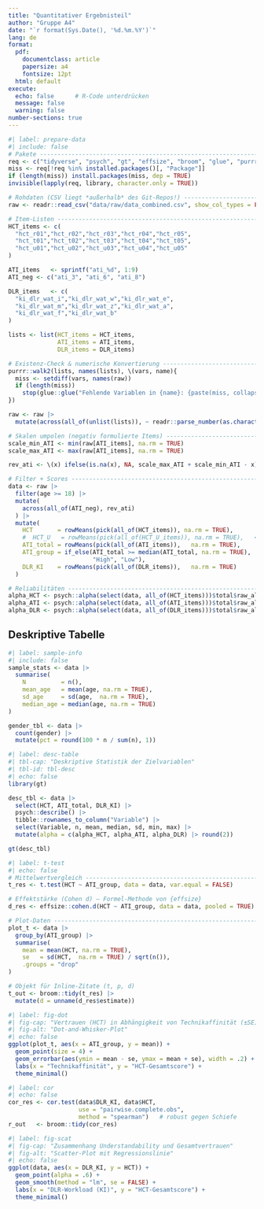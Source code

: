 ```yaml
---
title: "Quantitativer Ergebnisteil"
author: "Gruppe A4"
date: "`r format(Sys.Date(), '%d.%m.%Y')`"
lang: de
format:
  pdf:
    documentclass: article
    papersize: a4
    fontsize: 12pt
  html: default
execute:
  echo: false      # R-Code unterdrücken
  message: false
  warning: false
number-sections: true
---
```


```r
#| label: prepare-data
#| include: false
# Pakete --------------------------------------------------------------
req <- c("tidyverse", "psych", "gt", "effsize", "broom", "glue", "purrr")
miss <- req[!req %in% installed.packages()[, "Package"]]
if (length(miss)) install.packages(miss, dep = TRUE)
invisible(lapply(req, library, character.only = TRUE))

# Rohdaten (CSV liegt *außerhalb* des Git-Repos!) ---------------------
raw <- readr::read_csv("data/raw/data_combined.csv", show_col_types = FALSE)

# Item-Listen ---------------------------------------------------------
HCT_items <- c(
  "hct_r01","hct_r02","hct_r03","hct_r04","hct_r05",
  "hct_t01","hct_t02","hct_t03","hct_t04","hct_t05",
  "hct_u01","hct_u02","hct_u03","hct_u04","hct_u05"
)

ATI_items   <- sprintf("ati_%d", 1:9)
ATI_neg <- c("ati_3", "ati_6", "ati_8")

DLR_items   <- c(
  "ki_dlr_wat_i","ki_dlr_wat_w","ki_dlr_wat_e",
  "ki_dlr_wat_m","ki_dlr_wat_z","ki_dlr_wat_a",
  "ki_dlr_wat_f","ki_dlr_wat_b"
)

lists <- list(HCT_items = HCT_items,
              ATI_items = ATI_items,
              DLR_items = DLR_items)

# Existenz-Check & numerische Konvertierung ---------------------------
purrr::walk2(lists, names(lists), \(vars, name){
  miss <- setdiff(vars, names(raw))
  if (length(miss))
    stop(glue::glue("Fehlende Variablen in {name}: {paste(miss, collapse=', ')}"))
})

raw <- raw |>
  mutate(across(all_of(unlist(lists)), ~ readr::parse_number(as.character(.))))

# Skalen umpolen (negativ formulierte Items) --------------------------
scale_min_ATI <- min(raw[ATI_items], na.rm = TRUE)
scale_max_ATI <- max(raw[ATI_items], na.rm = TRUE)

rev_ati <- \(x) ifelse(is.na(x), NA, scale_max_ATI + scale_min_ATI - x)

# Filter + Scores -----------------------------------------------------
data <- raw |>
  filter(age >= 18) |>
  mutate(
    across(all_of(ATI_neg), rev_ati)
  ) |>
  mutate(
    HCT       = rowMeans(pick(all_of(HCT_items)), na.rm = TRUE),
    #  HCT_U   = rowMeans(pick(all_of(HCT_U_items)), na.rm = TRUE),   <- ZEILE STREICHEN
    ATI_total = rowMeans(pick(all_of(ATI_items)),   na.rm = TRUE),
    ATI_group = if_else(ATI_total >= median(ATI_total, na.rm = TRUE),
                        "High", "Low"),
    DLR_KI    = rowMeans(pick(all_of(DLR_items)),   na.rm = TRUE)
  )

# Reliabilitäten ------------------------------------------------------
alpha_HCT <- psych::alpha(select(data, all_of(HCT_items)))$total$raw_alpha
alpha_ATI <- psych::alpha(select(data, all_of(ATI_items)))$total$raw_alpha
alpha_DLR <- psych::alpha(select(data, all_of(DLR_items)))$total$raw_alpha
```

## **Deskriptive Tabelle**

```r
#| label: sample-info
#| include: false
sample_stats <- data |>
  summarise(
    N          = n(),
    mean_age   = mean(age, na.rm = TRUE),
    sd_age     = sd(age,  na.rm = TRUE),
    median_age = median(age, na.rm = TRUE)
)

gender_tbl <- data |>
  count(gender) |>
  mutate(pct = round(100 * n / sum(n), 1))
```

```r
#| label: desc-table
#| tbl-cap: "Deskriptive Statistik der Zielvariablen"
#| tbl-id: tbl-desc
#| echo: false
library(gt)

desc_tbl <- data |>
  select(HCT, ATI_total, DLR_KI) |>
  psych::describe() |>
  tibble::rownames_to_column("Variable") |>
  select(Variable, n, mean, median, sd, min, max) |>
  mutate(alpha = c(alpha_HCT, alpha_ATI, alpha_DLR) |> round(2))

gt(desc_tbl)
```

```r
#| label: t-test
#| echo: false
# Mittelwertvergleich -------------------------------------------------
t_res <- t.test(HCT ~ ATI_group, data = data, var.equal = FALSE)

# Effektstärke (Cohen d) – Formel-Methode von {effsize}
d_res <- effsize::cohen.d(HCT ~ ATI_group, data = data, pooled = TRUE)

# Plot-Daten ----------------------------------------------------------
plot_t <- data |>
  group_by(ATI_group) |>
  summarise(
    mean = mean(HCT, na.rm = TRUE),
    se   = sd(HCT,  na.rm = TRUE) / sqrt(n()),
    .groups = "drop"
)

# Objekt für Inline-Zitate (t, p, d)
t_out <- broom::tidy(t_res) |>
  mutate(d = unname(d_res$estimate))
```

```r
#| label: fig-dot
#| fig-cap: "Vertrauen (HCT) in Abhängigkeit von Technikaffinität (±SE)"
#| fig-alt: "Dot-and-Whisker-Plot"
#| echo: false
ggplot(plot_t, aes(x = ATI_group, y = mean)) +
  geom_point(size = 4) +
  geom_errorbar(aes(ymin = mean - se, ymax = mean + se), width = .2) +
  labs(x = "Technikaffinität", y = "HCT-Gesamtscore") +
  theme_minimal()
```

```r
#| label: cor
#| echo: false
cor_res <- cor.test(data$DLR_KI, data$HCT,
                    use = "pairwise.complete.obs",
                    method = "spearman")   # robust gegen Schiefe
r_out   <- broom::tidy(cor_res)
```

```r
#| label: fig-scat
#| fig-cap: "Zusammenhang Understandability und Gesamtvertrauen"
#| fig-alt: "Scatter-Plot mit Regressionslinie"
#| echo: false
ggplot(data, aes(x = DLR_KI, y = HCT)) +
  geom_point(alpha = .6) +
  geom_smooth(method = "lm", se = FALSE) +
  labs(x = "DLR-Workload (KI)", y = "HCT-Gesamtscore") +
  theme_minimal()
```
